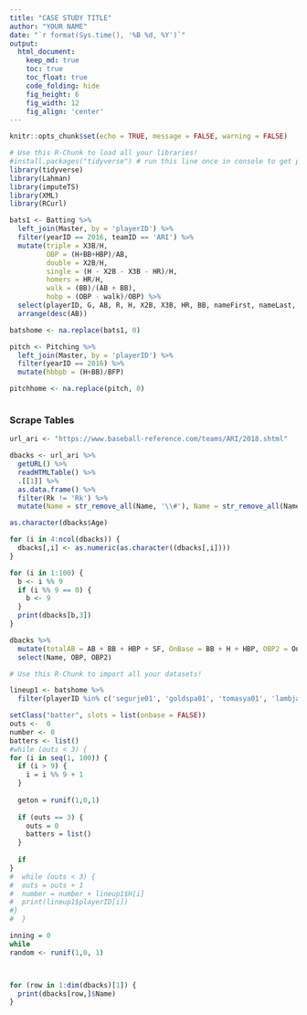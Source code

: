 ```yaml
---
title: "CASE STUDY TITLE"
author: "YOUR NAME"
date: "`r format(Sys.time(), '%B %d, %Y')`"
output:
  html_document:  
    keep_md: true
    toc: true
    toc_float: true
    code_folding: hide
    fig_height: 6
    fig_width: 12
    fig_align: 'center'
---
```


```r
knitr::opts_chunk$set(echo = TRUE, message = FALSE, warning = FALSE)
```

```r
# Use this R-Chunk to load all your libraries!
#install.packages("tidyverse") # run this line once in console to get package
library(tidyverse)
library(Lahman)
library(imputeTS)
library(XML)
library(RCurl)

bats1 <- Batting %>%
  left_join(Master, by = 'playerID') %>%
  filter(yearID == 2016, teamID == 'ARI') %>%
  mutate(triple = X3B/H, 
         OBP = (H+BB+HBP)/AB, 
         double = X2B/H, 
         single = (H - X2B - X3B - HR)/H, 
         homers = HR/H,
         walk = (BB)/(AB + BB),
         hobp = (OBP - walk)/OBP) %>%
  select(playerID, G, AB, R, H, X2B, X3B, HR, BB, nameFirst, nameLast, walk, single, double, triple, homers, OBP, hobp) %>%
  arrange(desc(AB))

batshome <- na.replace(bats1, 0)

pitch <- Pitching %>%
  left_join(Master, by = 'playerID') %>%
  filter(yearID == 2016) %>%
  mutate(hbbpb = (H+BB)/BFP)

pitchhome <- na.replace(pitch, 0)



```

### Scrape Tables

```r
url_ari <- "https://www.baseball-reference.com/teams/ARI/2018.shtml"

dbacks <- url_ari %>%
  getURL() %>%
  readHTMLTable() %>%
  .[[1]] %>%
  as.data.frame() %>%
  filter(Rk != 'Rk') %>%
  mutate(Name = str_remove_all(Name, '\\#'), Name = str_remove_all(Name, '\\*'))

as.character(dbacks$Age)

for (i in 4:ncol(dbacks)) {
  dbacks[,i] <- as.numeric(as.character((dbacks[,i])))
}

for (i in 1:100) {
  b <- i %% 9
  if (i %% 9 == 0) {
    b <- 9
  }
  print(dbacks[b,3])
}

dbacks %>%
  mutate(totalAB = AB + BB + HBP + SF, OnBase = BB + H + HBP, OBP2 = OnBase/totalAB) %>%
  select(Name, OBP, OBP2)
```



```r
# Use this R-Chunk to import all your datasets!

lineup1 <- batshome %>%
  filter(playerID %in% c('segurje01', 'goldspa01', 'tomasya01', 'lambja01', 'drurybr01', 'owingch01', 'castiwe01', 'bournmi01', 'ahmedni01'))

```

```r

setClass("batter", slots = list(onbase = FALSE))
outs <-  0
number <- 0
batters <- list()
#while (outs < 3) {
for (i in seq(1, 100)) {
  if (i > 9) {
    i = i %% 9 + 1
  }
  
  geton = runif(1,0,1)
  
  if (outs == 3) {
    outs = 0
    batters = list()
  }
  
  if 
}
#  while (outs < 3) {
#  outs = outs + 1
#  number = number + lineup1$H[i]
#  print(lineup1$playerID[i])
#}
#  } 

inning = 0
while
random <- runif(1,0, 1)



for (row in 1:dim(dbacks)[1]) {
  print(dbacks[row,]$Name)
}

```





